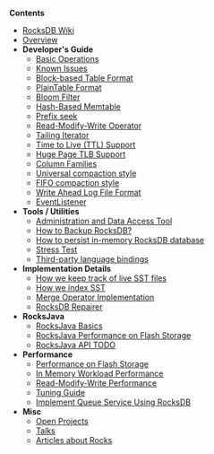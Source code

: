 '''Contents'''
* [[Home | RocksDB Wiki]]
* [[RocksDB-Basics | Overview]]
* '''Developer's Guide''' 
** [[Basic-Operations | Basic Operations]]
** [[Known-Issues | Known Issues]]
** [[Rocksdb-BlockBasedTable-Format | Block-based Table Format]]
** [[PlainTable-Format | PlainTable Format]]
** [[Rocksdb-Bloom-Filter | Bloom Filter]]
** [[Hash-based-memtable-implementations | Hash-Based Memtable]]
** [[Prefix-Seek-API-Changes | Prefix seek]]
** [[Merge-Operator | Read-Modify-Write Operator]]
** [[Tailing-Iterator | Tailing Iterator]]
** [[Time-to-Live | Time to Live (TTL) Support]]
** [[Allocating-Some-Indexes-and-Bloom-Filters-using-Huge-Page-TLB | Huge Page TLB Support]]
** [[Column-Families | Column Families]]
** [[Universal-Compaction | Universal compaction style]]
** [[FIFO-compaction-style | FIFO compaction style]]
** [[Write Ahead Log File Format | Write Ahead Log File Format]]
** [[EventListener | EventListener]]
* '''Tools / Utilities'''
** [[Ldb-Tool | Administration and Data Access Tool]]
** [https://github.com/facebook/rocksdb/wiki/How-to-backup-RocksDB%3F How to Backup RocksDB?] <!-- note this link must use an external link format bec MediaWiki markup doesn't support special characters in its native namespace -->
** [https://github.com/facebook/rocksdb/wiki/How-to-persist-in-memory-RocksDB-database%3F How to persist in-memory RocksDB database] <!-- note this link must use an external link format bec MediaWiki markup doesn't support special characters in its native namespace -->
** [https://github.com/facebook/rocksdb/wiki/Stress-test Stress Test] <!-- note this link must use an external link format bec MediaWiki markup doesn't support special characters in its native namespace -->
** [[Third-party-language-bindings | Third-party language bindings]]
* '''Implementation Details'''
** [[How-we-keep-track-of-live-SST-files | How we keep track of live SST files]]
** [[Indexing-SST-Files-for-Better-Lookup-Performance | How we index SST]]
** [[Merge-Operator-Implementation | Merge Operator Implementation]]
** [[RocksDB Repairer | RocksDB Repairer]]
* '''RocksJava'''
** [[RocksJava-Basics | RocksJava Basics]]
** [[RocksJava-Performance-on-Flash-Storage | RocksJava Performance on Flash Storage]]
** [[RocksJava-API-TODO | RocksJava API TODO]]
* '''Performance'''
** [[Performance-Benchmarks | Performance on Flash Storage]]
** [[RocksDB-In-Memory-Workload-Performance-Benchmarks | In Memory Workload Performance]]
** [[Read-Modify-Write-Benchmarks | Read-Modify-Write Performance]]
** [[RocksDB-Tuning-Guide | Tuning Guide]]
** [[Implement-Queue-Service-Using-RocksDB | Implement Queue Service Using RocksDB]]
* '''Misc'''
** [[Open-Projects | Open Projects]]
** [[ Talks | Talks ]]
** [[ Articles-about-Rocks | Articles about Rocks]]